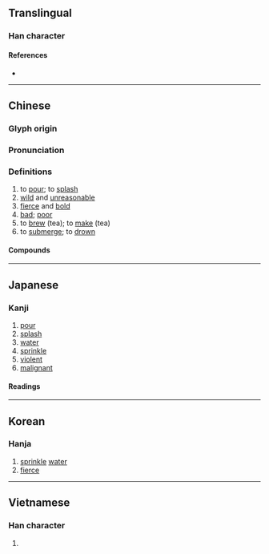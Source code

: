 {{also|泼|溌}}
{{character info/new}}
==Translingual==
{{Han simplified forms|潑|溌|泼|ex=y}}

===Han character===
{{Han char|rn=85|rad=水|as=12|sn=15|four=32147|canj=ENOE|ids=⿰氵發}}

====References====
* {{Han ref|kx=0648.340|dkj=18225|dj=1058.180|hdz=31750.070|uh=6F51|ud=28497|bh=BCE2|bd=48354}}

----

==Chinese==
{{zh-forms|s=泼}}

===Glyph origin===
{{Han etym}}

===Pronunciation===
{{zh-pron
|m=pō
|c=put3
|h=pfs=phat
|md=
|mn=phoah/phoat
|mn_note=phoah - vernacular; phoat - literary
|w=
|mc=
|oc=y
|cat=a,n,v
}}

===Definitions===
{{zh-hanzi}}

# to [[pour]]; to [[splash]]
# [[wild]] and [[unreasonable]]
# [[fierce]] and [[bold]]
# [[bad]]; [[poor]]
# to [[brew]] (tea); to [[make]] (tea)
# to [[submerge]]; to [[drown]]

====Compounds====
{{zh-der|天真活潑|惡言潑語|性潑凶頑|如湯潑雪|潑辣|潑皮賴虎|瓢潑|村聲潑嗓|潑包婁|撒潑打滾|潑做|潑潑剌剌|潑說|放刁撒潑|潑墨山水|潑聲|潑悍|潑才|潑醅|潑剌剌|潑天也似|窮身潑命|潑皮無賴|潑賤煙花|潑潑撒撒|潑賤|活潑|潑賴|潑實|放乖潑|潑皮貨|潑墨人物|漂潑|灑潑|潑灑|潑男女|放潑|潑醋|潑丟潑養|打滾撒潑|潑無徒|潑毛神|潑賤人|潑花團|潑魔|潑腳子貨|潑冷水|潑物|潑天|潑火|潑浪鼓|潑水|潑水難收|潑殘生|潑婦|潑髒水|潑風刀|潑辣貨|潑賸飯|潑言語|潑腳|潑聲浪氣|潑聲浪嗓|潑猴|潑煙花|潑油救火|潑水節|潑性命|潑天大膽|潑剌|潑出膽子|活活潑潑|村潑|潑哭潑鬧|撒潑放刁|潑皮|撒潑|潑墨|潑毛團|風潑|馬前潑水}}

----

==Japanese==

===Kanji===
{{ja-kanji|grade=|rs=水12}}

# [[pour]]
# [[splash]]
# [[water]]
# [[sprinkle]]
# [[violent]]
# [[malignant]]

====Readings====
{{ja-readings
|on=はつ
|kun=もる, とびちる, そそぐ
}}

----

==Korean==

===Hanja===
{{ko-hanja|hangeul=발|eumhun=|rv=bal|mr=pal|y=pal}}

# [[sprinkle]] [[water]]
# [[fierce]]

----

==Vietnamese==

===Han character===
{{vi-readings|rs=水12| hanviet = bát}}

# {{defn|lang=vi|sort=水12}}

{{cln|vi|Han tu}}
